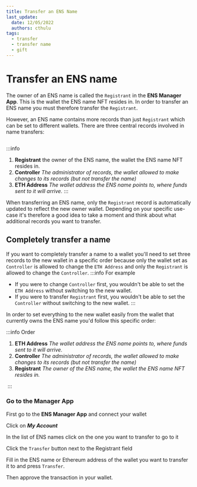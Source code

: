 ```yaml
---
title: Transfer an ENS Name
last_update:
  date: 12/05/2022
  authors: cthulu
tags:
  - transfer
  - transfer name
  - gift
---
```


# Transfer an ENS name
The owner of an ENS name is called the `Registrant` in the <Link to="https://app.ens.domains"><b>ENS Manager App</b></Link>. This is the wallet the ENS name NFT resides in.
In order to transfer an ENS name you must therefore transfer the `Registrant`.

However, an ENS name contains more records than just `Registrant` which can be set to different wallets. There are three central records involved in name transfers: 

<BrowserWindow url="app.ens.domains">
  <Image img="/img/howto/transfer_name_1.png"/>
</BrowserWindow>

:::info
 1. **Registrant** the owner of the ENS name, the wallet the ENS name NFT resides in.
 1. **Controller** *The administrator of records, the wallet allowed to make changes to its records (but not transfer the name)*
 1. **ETH Address** *The wallet address the ENS name points to, where funds sent to it will arrive.*
:::

When transferring an ENS name, only the `Registrant` record is automatically updated to reflect the new owner wallet.
Depending on your specific use-case it's therefore a good idea to take a moment and think about what additional records you want to transfer.

## Completely transfer a name
If you want to completely transfer a name to a wallet you'll need to set three records to the new wallet in a specific order because only the wallet set as `Controller` is allowed to change the `ETH Address` and only the `Registrant` is allowed to change the `Controller`.
:::info For example
 - If you were to change `Controller` first, you wouldn't be able to set the `ETH Address` without switching to the new wallet.
 - If you were to transfer `Registrant` first, you wouldn't be able to set the `Controller` without switching to the new wallet.
:::

In order to set everything to the new wallet easily from the wallet that currently owns the ENS name you'd follow this specific order:

:::info Order
 1. **ETH Address** *The wallet address the ENS name points to, where funds sent to it will arrive.*
 1. **Controller** *The administrator of records, the wallet allowed to make changes to its records (but not transfer the name)*
 1. **Registrant** *The owner of the ENS name, the wallet the ENS name NFT resides in.*
 
<BrowserWindow url="app.ens.domains">
  <Image img="/img/howto/transfer_name_1.png"/>
</BrowserWindow>
:::

### Go to the Manager App
First go to the <Link to="https://app.ens.domains"><b>ENS Manager App</b></Link> and connect your wallet
<BrowserWindow url="app.ens.domains">
  <Image img="/img/howto/transfer_name_2.png"/>
</BrowserWindow>

Click on ***My Account***
<BrowserWindow url="app.ens.domains">
  <Image img="/img/howto/transfer_name_3.png"/>
</BrowserWindow>

In the list of ENS names click on the one you want to transfer to go to it
<BrowserWindow url="app.ens.domains">
  <Image img="/img/howto/transfer_name_4.png"/>
</BrowserWindow>

Click the `Transfer` button next to the Registrant field
<BrowserWindow url="app.ens.domains">
  <Image img="/img/howto/transfer_name_5.png"/>
</BrowserWindow>

Fill in the ENS name or Ethereum address of the wallet you want to transfer it to and press `Transfer`.
<BrowserWindow url="app.ens.domains">
  <Image img="/img/howto/transfer_name_6.png"/>
</BrowserWindow>

Then approve the transaction in your wallet.
